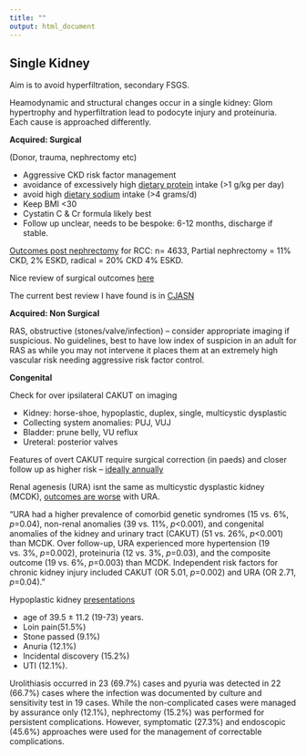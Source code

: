 ```yaml
---
title: ""
output: html_document
---
```


## Single Kidney

Aim is to avoid hyperfiltration, secondary FSGS.

Heamodynamic and structural changes occur in a single kidney: Glom hypertrophy and hyperfiltration lead to podocyte injury and proteinuria. Each cause is approached differently.

**Acquired: Surgical**

(Donor, trauma, nephrectomy etc)

-   Aggressive CKD risk factor management
-   avoidance of excessively high [dietary protein](https://www.sciencedirect.com/topics/medicine-and-dentistry/protein-intake) intake (\>1 g/kg per day)
-   avoid high [dietary sodium](https://www.sciencedirect.com/topics/medicine-and-dentistry/sodium-intake) intake (\>4 grams/d)
-   Keep BMI \<30
-   Cystatin C & Cr formula likely best
-   Follow up unclear, needs to be bespoke: 6-12 months, discharge if stable.

[Outcomes post nephrectomy](https://www.sciencedirect.com/science/article/abs/pii/S0302283812004034) for RCC: n= 4633, Partial nephrectomy = 11% CKD, 2% ESKD, radical = 20% CKD 4% ESKD.

Nice review of surgical outcomes [here](https://www.sciencedirect.com/science/article/pii/S2468024919314019)

The current best review I have found is in [CJASN](https://www.ncbi.nlm.nih.gov/pmc/articles/PMC4011451/)

**Acquired: Non Surgical**

RAS, obstructive (stones/valve/infection) – consider appropriate imaging if suspicious. No guidelines, best to have low index of suspicion in an adult for RAS as while you may not intervene it places them at an extremely high vascular risk needing aggressive risk factor control.

**Congenital**

Check for over ipsilateral CAKUT on imaging

-   Kidney: horse-shoe, hypoplastic, duplex, single, multicystic dysplastic
-   Collecting system anomalies: PUJ, VUJ
-   Bladder: prune belly, VU reflux
-   Ureteral: posterior valves

Features of overt CAKUT require surgical correction (in paeds) and closer follow up as higher risk – [ideally annually](https://academic.oup.com/ndt/article/26/5/1458/1894859)

Renal agenesis (URA) isnt the same as multicystic dysplastic kidney (MCDK), [outcomes are worse](https://link.springer.com/article/10.1007/s00467-021-05064-1) with URA.

“URA had a higher prevalence of comorbid genetic syndromes (15 vs. 6%, *p*=0.04), non-renal anomalies (39 vs. 11%, *p*\<0.001), and congenital anomalies of the kidney and urinary tract (CAKUT) (51 vs. 26%, *p*\<0.001) than MCDK. Over follow-up, URA experienced more hypertension (19 vs. 3%, *p*=0.002), proteinuria (12 vs. 3%, *p*=0.03), and the composite outcome (19 vs. 6%, *p*=0.003) than MCDK. Independent risk factors for chronic kidney injury included CAKUT (OR 5.01, *p*=0.002) and URA (OR 2.71, *p*=0.04).”

Hypoplastic kidney [presentations](https://www.ncbi.nlm.nih.gov/pmc/articles/PMC8790306/)

-   age of 39.5 ± 11.2 (19-73) years.
-   Loin pain(51.5%)
-   Stone passed (9.1%)
-   Anuria (12.1%)
-   Incidental discovery (15.2%)
-   UTI (12.1%).

Urolithiasis occurred in 23 (69.7%) cases and pyuria was detected in 22 (66.7%) cases where the infection was documented by culture and sensitivity test in 19 cases. While the non-complicated cases were managed by assurance only (12.1%), nephrectomy (15.2%) was performed for persistent complications. However, symptomatic (27.3%) and endoscopic (45.6%) approaches were used for the management of correctable complications.
